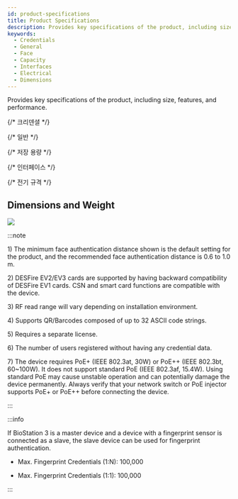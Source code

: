 ```yaml
---
id: product-specifications
title: Product Specifications
description: Provides key specifications of the product, including size, features, and performance.
keywords:
  - Credentials
  - General
  - Face
  - Capacity
  - Interfaces
  - Electrical
  - Dimensions
---
```


Provides key specifications of the product, including size, features, and performance.


{/* 크리덴셜 */}

<SpecSection data={specs.biostation3.credentials} />

{/* 일반 */}

<SpecSection data={specs.biostation3.general} />

{/* 저장 용량 */}

<SpecSection data={specs.biostation3.storage} />

{/* 인터페이스 */}

<SpecSection data={specs.biostation3.interface} />

{/* 전기 규격 */}

<SpecSection data={specs.biostation3.power} />

## Dimensions and Weight

<Image src='/img/device/bs3-dimension.svg' className='none' />

:::note

<Anno id='anno1'>1)</Anno> The minimum face authentication distance shown is the default setting for the product, and the recommended face authentication distance is 0.6 to 1.0 m.

<Anno id='anno2'>2)</Anno> DESFire EV2/EV3 cards are supported by having backward compatibility of DESFire EV1 cards. CSN and smart card functions are compatible with the device.

<Anno id='anno3'>3)</Anno> RF read range will vary depending on installation environment.

<Anno id='anno4'>4)</Anno> Supports QR/Barcodes composed of up to 32 ASCII code strings.

<Anno id='anno5'>5)</Anno> Requires a separate license.

<Anno id='anno6'>6)</Anno> The number of users registered without having any credential data.

<Anno id='anno7'>7)</Anno> The device requires PoE+ (IEEE 802.3at, 30W) or PoE++ (IEEE 802.3bt, 60~100W). It does not support standard PoE (IEEE 802.3af, 15.4W). Using standard PoE may cause unstable operation and can potentially damage the device permanently. Always verify that your network switch or PoE injector supports PoE+ or PoE++ before connecting the device.

:::

:::info

If BioStation 3 is a master device and a device with a fingerprint sensor is connected as a slave, the slave device can be used for fingerprint authentication.

* Max. Fingerprint Credentials (1:N): 100,000

* Max. Fingerprint Credentials (1:1): 100,000

:::
